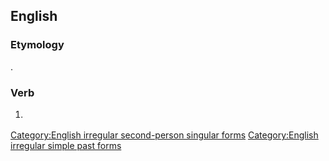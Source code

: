 ==English==

===Etymology===
{{suffix|en|wist|est}}.

===Verb===
{{head|en|verb form|cat2=verb simple past forms|cat3=second-person singular forms}}

# {{lb|en|archaic}} {{second-person singular past of|wit|lang=en}}

[[Category:English irregular second-person singular forms]]
[[Category:English irregular simple past forms]]
